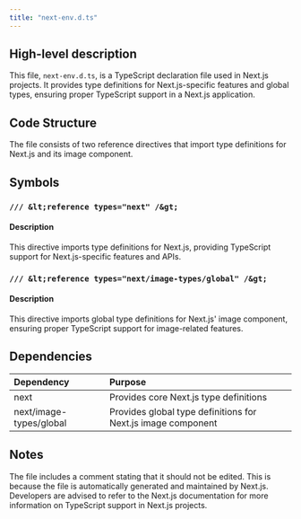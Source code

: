 ```yaml
---
title: "next-env.d.ts"
---
```


## High-level description

This file, `next-env.d.ts`, is a TypeScript declaration file used in Next.js projects. It provides type definitions for Next.js-specific features and global types, ensuring proper TypeScript support in a Next.js application.

## Code Structure

The file consists of two reference directives that import type definitions for Next.js and its image component.

## Symbols

### `/// &lt;reference types="next" /&gt;`
#### Description
This directive imports type definitions for Next.js, providing TypeScript support for Next.js-specific features and APIs.

### `/// &lt;reference types="next/image-types/global" /&gt;`
#### Description
This directive imports global type definitions for Next.js' image component, ensuring proper TypeScript support for image-related features.

## Dependencies
| Dependency | Purpose |
|:-----------|:--------|
| next | Provides core Next.js type definitions |
| next/image-types/global | Provides global type definitions for Next.js image component |

## Notes

The file includes a comment stating that it should not be edited. This is because the file is automatically generated and maintained by Next.js. Developers are advised to refer to the Next.js documentation for more information on TypeScript support in Next.js projects.